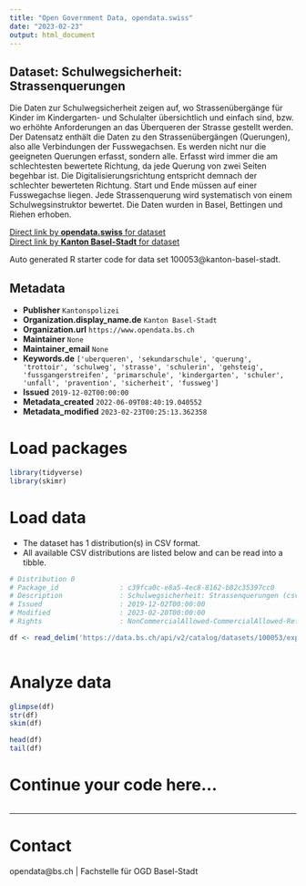 ```yaml
---
title: "Open Government Data, opendata.swiss"
date: "2023-02-23"
output: html_document
---
```


## Dataset: Schulwegsicherheit: Strassenquerungen

Die Daten zur Schulwegsicherheit zeigen auf, wo Strassenübergänge für Kinder im Kindergarten- und Schulalter übersichtlich und einfach sind, bzw. wo erhöhte Anforderungen an das Überqueren der Strasse gestellt werden. Der Datensatz enthält die Daten zu den Strassenübergängen (Querungen), also alle Verbindungen der Fusswegachsen. Es werden nicht nur die geeigneten Querungen erfasst, sondern alle. Erfasst wird immer die am schlechtesten bewertete Richtung, da jede Querung von zwei Seiten begehbar ist. Die Digitalisierungsrichtung entspricht demnach der schlechter bewerteten Richtung. Start und Ende müssen auf einer Fusswegachse liegen. Jede Strassenquerung wird systematisch von einem Schulwegsinstruktor bewertet. Die Daten wurden in Basel, Bettingen und Riehen erhoben.

[Direct link by **opendata.swiss** for dataset](https://opendata.swiss/de/dataset/schulwegsicherheit-strassenquerungen)<br>
[Direct link by **Kanton Basel-Stadt** for dataset](https://data.bs.ch/explore/dataset/100053/)

Auto generated R starter code for data set 100053@kanton-basel-stadt.

## Metadata

- **Publisher** `Kantonspolizei`
- **Organization.display_name.de** `Kanton Basel-Stadt`
- **Organization.url** `https://www.opendata.bs.ch`
- **Maintainer** `None`
- **Maintainer_email** `None`
- **Keywords.de** `['uberqueren', 'sekundarschule', 'querung', 'trottoir', 'schulweg', 'strasse', 'schulerin', 'gehsteig', 'fussgangerstreifen', 'primarschule', 'kindergarten', 'schuler', 'unfall', 'pravention', 'sicherheit', 'fussweg']`
- **Issued** `2019-12-02T00:00:00`
- **Metadata_created** `2022-06-09T08:40:19.040552`
- **Metadata_modified** `2023-02-23T00:25:13.362358`


# Load packages

```r

library(tidyverse)
library(skimr)

```

# Load data

-   The dataset has 1 distribution(s) in CSV format.
-   All available CSV distributions are listed below and can be read into a tibble.

```r

# Distribution 0
# Package_id               : c39fca0c-e8a5-4ec8-8162-b82c35397cc0
# Description              : Schulwegsicherheit: Strassenquerungen (csv)
# Issued                   : 2019-12-02T00:00:00
# Modified                 : 2023-02-20T00:00:00
# Rights                   : NonCommercialAllowed-CommercialAllowed-ReferenceRequired

df <- read_delim('https://data.bs.ch/api/v2/catalog/datasets/100053/exports/csv')



```

# Analyze data

```r

glimpse(df)
str(df)
skim(df)

head(df)
tail(df)

```

# Continue your code here...

```r

```

------------------------------------------------------------------------

# Contact

opendata@bs.ch | Fachstelle für OGD Basel-Stadt
